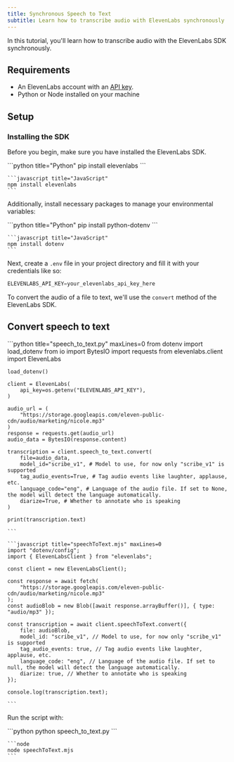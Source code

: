 ```yaml
---
title: Synchronous Speech to Text
subtitle: Learn how to transcribe audio with ElevenLabs synchronously
---
```


In this tutorial, you'll learn how to transcribe audio with the ElevenLabs SDK synchronously.

## Requirements

- An ElevenLabs account with an [API key](/docs/developer-guides/quickstart#authentication).
- Python or Node installed on your machine

## Setup

### Installing the SDK

Before you begin, make sure you have installed the ElevenLabs SDK.

<CodeBlock>
    ```python title="Python"
    pip install elevenlabs
    ```

    ```javascript title="JavaScript"
    npm install elevenlabs
    ```

</CodeBlock>

Additionally, install necessary packages to manage your environmental variables:

<CodeBlock>
    ```python title="Python"
    pip install python-dotenv
    ```

    ```javascript title="JavaScript"
    npm install dotenv
    ```

</CodeBlock>

Next, create a `.env` file in your project directory and fill it with your credentials like so:

```python .env
ELEVENLABS_API_KEY=your_elevenlabs_api_key_here
```

To convert the audio of a file to text, we'll use the `convert` method of the ElevenLabs SDK.

## Convert speech to text

<CodeGroup>
    ```python title="speech_to_text.py" maxLines=0
    from dotenv import load_dotenv
    from io import BytesIO
    import requests
    from elevenlabs.client import ElevenLabs

    load_dotenv()

    client = ElevenLabs(
        api_key=os.getenv("ELEVENLABS_API_KEY"),
    )

    audio_url = (
        "https://storage.googleapis.com/eleven-public-cdn/audio/marketing/nicole.mp3"
    )
    response = requests.get(audio_url)
    audio_data = BytesIO(response.content)

    transcription = client.speech_to_text.convert(
        file=audio_data,
        model_id="scribe_v1", # Model to use, for now only "scribe_v1" is supported
        tag_audio_events=True, # Tag audio events like laughter, applause, etc.
        language_code="eng", # Language of the audio file. If set to None, the model will detect the language automatically.
        diarize=True, # Whether to annotate who is speaking
    )

    print(transcription.text)

    ```

    ```javascript title="speechToText.mjs" maxLines=0
    import "dotenv/config";
    import { ElevenLabsClient } from "elevenlabs";

    const client = new ElevenLabsClient();

    const response = await fetch(
        "https://storage.googleapis.com/eleven-public-cdn/audio/marketing/nicole.mp3"
    );
    const audioBlob = new Blob([await response.arrayBuffer()], { type: "audio/mp3" });

    const transcription = await client.speechToText.convert({
        file: audioBlob,
        model_id: "scribe_v1", // Model to use, for now only "scribe_v1" is supported
        tag_audio_events: true, // Tag audio events like laughter, applause, etc.
        language_code: "eng", // Language of the audio file. If set to null, the model will detect the language automatically.
        diarize: true, // Whether to annotate who is speaking
    });

    console.log(transcription.text);

    ```

</CodeGroup>

Run the script with:

<CodeBlock>
    ```python
    python speech_to_text.py
    ```

    ```node
    node speechToText.mjs
    ```

</CodeBlock>
